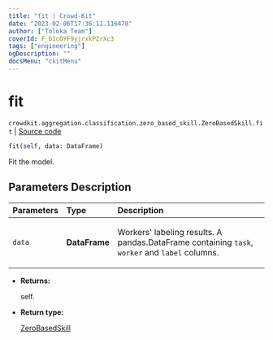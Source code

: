 ```yaml
---
title: "fit | Crowd-Kit"
date: "2023-02-06T17:36:11.116478"
author: ["Toloka Team"]
coverId: F_bIcOYF9yjrxkPZrXc3
tags: ["engineering"]
ogDescription: ""
docsMenu: "ckitMenu"
---
```


# fit
`crowdkit.aggregation.classification.zero_based_skill.ZeroBasedSkill.fit` | [Source code](https://github.com/Toloka/crowd-kit/blob/v1.2.0/crowdkit/aggregation/classification/zero_based_skill.py#L66)

```python
fit(self, data: DataFrame)
```

Fit the model.

## Parameters Description

| Parameters | Type | Description |
| :----------| :----| :-----------|
`data`|**DataFrame**|<p>Workers&#x27; labeling results. A pandas.DataFrame containing `task`, `worker` and `label` columns.</p>

* **Returns:**

  self.

* **Return type:**

  [ZeroBasedSkill](/docs-new/crowd-kit/reference/crowdkit.aggregation.classification.zero_based_skill.ZeroBasedSkill)
